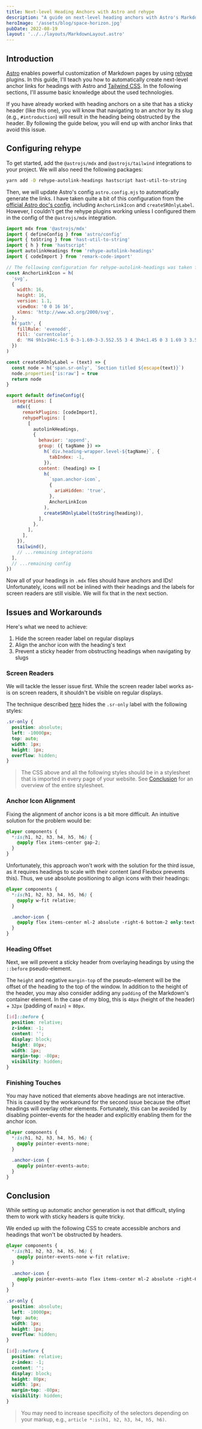 ```yaml
---
title: Next-level Heading Anchors with Astro and rehype
description: "A guide on next-level heading anchors with Astro's Markdown pages and rehype."
heroImage: '/assets/blog/space-horizon.jpg'
pubDate: 2022-08-19
layout: '../../layouts/MarkdownLayout.astro'
---
```


## Introduction

[Astro](https://astro.build) enables powerful customization of Markdown pages by using [rehype](https://github.com/rehypejs/rehype) plugins.
In this guide, I'll teach you how to automatically create next-level anchor links for headings with Astro and [Tailwind CSS](https://tailwindcss.com).
In the following sections, I'll assume basic knowledge about the used technologies.

If you have already worked with heading anchors on a site that has a sticky header (like this one), you will know that navigating to an anchor by its slug (e.g., `#introduction`) will result in the heading being obstructed by the header.
By following the guide below, you will end up with anchor links that avoid this issue.

## Configuring rehype

To get started, add the `@astrojs/mdx` and `@astrojs/tailwind` integrations to your project.
We will also need the following packages:

```bash
yarn add -D rehype-autolink-headings hastscript hast-util-to-string
```

Then, we will update Astro's config `astro.config.mjs` to automatically generate the links.
I have taken quite a bit of this configuration from the [official Astro doc's config](https://github.com/withastro/docs/blob/main/astro.config.ts), including `AnchorLinkIcon` and `createSROnlyLabel`.
However, I couldn't get the rehype plugins working unless I configured them in the config of the `@astrojs/mdx` integration.

```js
import mdx from '@astrojs/mdx'
import { defineConfig } from 'astro/config'
import { toString } from 'hast-util-to-string'
import { h } from 'hastscript'
import autolinkHeadings from 'rehype-autolink-headings'
import { codeImport } from 'remark-code-import'

// The following configuration for rehype-autolink-headings was taken from https://github.com/withastro/docs/blob/main/astro.config.ts
const AnchorLinkIcon = h(
  'svg',
  {
    width: 16,
    height: 16,
    version: 1.1,
    viewBox: '0 0 16 16',
    xlmns: 'http://www.w3.org/2000/svg',
  },
  h('path', {
    fillRule: 'evenodd',
    fill: 'currentcolor',
    d: 'M4 9h1v1H4c-1.5 0-3-1.69-3-3.5S2.55 3 4 3h4c1.45 0 3 1.69 3 3.5 0 1.41-.91 2.72-2 3.25V8.59c.58-.45 1-1.27 1-2.09C10 5.22 8.98 4 8 4H4c-.98 0-2 1.22-2 2.5S3 9 4 9zm9-3h-1v1h1c1 0 2 1.22 2 2.5S13.98 12 13 12H9c-.98 0-2-1.22-2-2.5 0-.83.42-1.64 1-2.09V6.25c-1.09.53-2 1.84-2 3.25C6 11.31 7.55 13 9 13h4c1.45 0 3-1.69 3-3.5S14.5 6 13 6z',
  })
)

const createSROnlyLabel = (text) => {
  const node = h('span.sr-only', `Section titled ${escape(text)}`)
  node.properties['is:raw'] = true
  return node
}

export default defineConfig({
  integrations: [
    mdx({
      remarkPlugins: [codeImport],
      rehypePlugins: [
        [
          autolinkHeadings,
          {
            behavior: 'append',
            group: ({ tagName }) =>
              h(`div.heading-wrapper.level-${tagName}`, {
                tabIndex: -1,
              }),
            content: (heading) => [
              h(
                `span.anchor-icon`,
                {
                  ariaHidden: 'true',
                },
                AnchorLinkIcon
              ),
              createSROnlyLabel(toString(heading)),
            ],
          },
        ],
      ],
    }),
    tailwind(),
    // ...remaining integrations
  ],
  // ...remaining config
})
```

Now all of your headings in `.mdx` files should have anchors and IDs!
Unfortunately, icons will not be inlined with their headings and the labels for screen readers are still visible.
We will fix that in the next section.

## Issues and Workarounds

Here's what we need to achieve:

1. Hide the screen reader label on regular displays
2. Align the anchor icon with the heading's text
3. Prevent a sticky header from obstructing headings when navigating by slugs

### Screen Readers

We will tackle the lesser issue first.
While the screen reader label works as-is on screen readers, it shouldn't be visible on regular displays.

The technique described [here](https://webaim.org/techniques/css/invisiblecontent/) hides the `.sr-only` label with the following styles:

```css
.sr-only {
  position: absolute;
  left: -10000px;
  top: auto;
  width: 1px;
  height: 1px;
  overflow: hidden;
}
```

> The CSS above and all the following styles should be in a stylesheet that is imported in every page of your website.
> See [Conclusion](#conclusion) for an overview of the entire stylesheet.

### Anchor Icon Alignment

Fixing the alignment of anchor icons is a bit more difficult.
An intuitive solution for the problem would be:

```css
@layer components {
  *:is(h1, h2, h3, h4, h5, h6) {
    @apply flex items-center gap-2;
  }
}
```

Unfortunately, this approach won't work with the solution for the third issue, as it requires headings to scale with their content (and Flexbox prevents this).
Thus, we use absolute positioning to align icons with their headings:

```css
@layer components {
  *:is(h1, h2, h3, h4, h5, h6) {
    @apply w-fit relative;
  }

  .anchor-icon {
    @apply flex items-center ml-2 absolute -right-6 bottom-2 only:text-neutral-600 hover:text-neutral-700 transition-colors;
  }
}
```

### Heading Offset

Next, we will prevent a sticky header from overlaying headings by using the `::before` pseudo-element.

The `height` and negative `margin-top` of the pseudo-element will be the offset of the heading to the top of the window.
In addition to the height of the header, you may also consider adding any `padding` of the Markdown's container element.
In the case of my blog, this is `48px` (height of the header) + `32px` (padding of `main`) = `80px`.

```css
[id]::before {
  position: relative;
  z-index: -1;
  content: '';
  display: block;
  height: 80px;
  width: 1px;
  margin-top: -80px;
  visibility: hidden;
}
```

### Finishing Touches

You may have noticed that elements above headings are not interactive.
This is caused by the workaround for the second issue because the offset headings will overlay other elements.
Fortunately, this can be avoided by disabling pointer-events for the header and explicitly enabling them for the anchor icon.

```css
@layer components {
  *:is(h1, h2, h3, h4, h5, h6) {
    @apply pointer-events-none;
  }

  .anchor-icon {
    @apply pointer-events-auto;
  }
}
```

## Conclusion

While setting up automatic anchor generation is not that difficult, styling them to work with sticky headers is quite tricky.

We ended up with the following CSS to create accessible anchors and headings that won't be obstructed by headers.

```css
@layer components {
  *:is(h1, h2, h3, h4, h5, h6) {
    @apply pointer-events-none w-fit relative;
  }

  .anchor-icon {
    @apply pointer-events-auto flex items-center ml-2 absolute -right-6 bottom-2 only:text-neutral-600 hover:text-neutral-700 transition-colors;
  }
}

.sr-only {
  position: absolute;
  left: -10000px;
  top: auto;
  width: 1px;
  height: 1px;
  overflow: hidden;
}

[id]::before {
  position: relative;
  z-index: -1;
  content: '';
  display: block;
  height: 80px;
  width: 1px;
  margin-top: -80px;
  visibility: hidden;
}
```

> You may need to increase specificity of the selectors depending on your markup, e.g., `article *:is(h1, h2, h3, h4, h5, h6)`.
